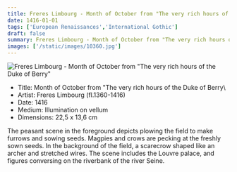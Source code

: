```yaml
---
title: Freres Limbourg - Month of October from "The very rich hours of the Duke of Berry\
date: 1416-01-01
tags: ['European Renaissances','International Gothic']
draft: false
summary: Freres Limbourg - Month of October from "The very rich hours of the Duke of Berry\
images: ['/static/images/10360.jpg']
---
```


![Freres Limbourg - Month of October from "The very rich hours of the Duke of Berry"](/static/images/10360.jpg)

* Title: Month of October from "The very rich hours of the Duke of Berry\
* Artist: Freres Limbourg (fl.1360-1416)
* Date: 1416
* Medium: Illumination on vellum
* Dimensions: 22,5 x 13,6 cm

The peasant scene in the foreground depicts plowing the field to make furrows and sowing seeds. Magpies and crows are pecking at the freshly sown seeds. In the background of the field, a scarecrow shaped like an archer and stretched wires. The scene includes the Louvre palace, and figures conversing on the riverbank of the river Seine.
